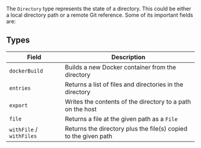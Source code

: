 The `Directory` type represents the state of a directory. This could be either a local directory path or a remote Git reference. Some of its important fields are:

## Types

| Field | Description |
|-------|-------------|
| `dockerBuild` | Builds a new Docker container from the directory |
| `entries` | Returns a list of files and directories in the directory |
| `export` | Writes the contents of the directory to a path on the host |
| `file` | Returns a file at the given path as a `File`  |
| `withFile` / `withFiles` | Returns the directory plus the file(s) copied to the given path |
